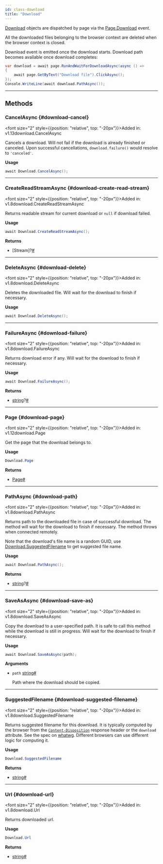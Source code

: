 ```yaml
---
id: class-download
title: "Download"
---
```



[Download] objects are dispatched by page via the [Page.Download](/api/class-page.mdx#page-event-download) event.

All the downloaded files belonging to the browser context are deleted when the browser context is closed.

Download event is emitted once the download starts. Download path becomes available once download completes:

```csharp
var download = await page.RunAndWaitForDownloadAsync(async () =>
{
    await page.GetByText("Download file").ClickAsync();
});
Console.WriteLine(await download.PathAsync());
```


---

## Methods

### CancelAsync {#download-cancel}

<font size="2" style={{position: "relative", top: "-20px"}}>Added in: v1.13</font><x-search>download.CancelAsync</x-search>

Cancels a download. Will not fail if the download is already finished or canceled. Upon successful cancellations, `download.failure()` would resolve to `'canceled'`.

**Usage**

```csharp
await Download.CancelAsync();
```

---

### CreateReadStreamAsync {#download-create-read-stream}

<font size="2" style={{position: "relative", top: "-20px"}}>Added in: v1.8</font><x-search>download.CreateReadStreamAsync</x-search>

Returns readable stream for current download or `null` if download failed.

**Usage**

```csharp
await Download.CreateReadStreamAsync();
```

**Returns**
- [Stream]?<a aria-hidden="true" tabindex="-1" class="list-anchor-link" id="download-create-read-stream-return"/><a href="#download-create-read-stream-return" class="list-anchor">#</a>

---

### DeleteAsync {#download-delete}

<font size="2" style={{position: "relative", top: "-20px"}}>Added in: v1.8</font><x-search>download.DeleteAsync</x-search>

Deletes the downloaded file. Will wait for the download to finish if necessary.

**Usage**

```csharp
await Download.DeleteAsync();
```

---

### FailureAsync {#download-failure}

<font size="2" style={{position: "relative", top: "-20px"}}>Added in: v1.8</font><x-search>download.FailureAsync</x-search>

Returns download error if any. Will wait for the download to finish if necessary.

**Usage**

```csharp
await Download.FailureAsync();
```

**Returns**
- [string]?<a aria-hidden="true" tabindex="-1" class="list-anchor-link" id="download-failure-return"/><a href="#download-failure-return" class="list-anchor">#</a>

---

### Page {#download-page}

<font size="2" style={{position: "relative", top: "-20px"}}>Added in: v1.12</font><x-search>download.Page</x-search>

Get the page that the download belongs to.

**Usage**

```csharp
Download.Page
```

**Returns**
- [Page]<a aria-hidden="true" tabindex="-1" class="list-anchor-link" id="download-page-return"/><a href="#download-page-return" class="list-anchor">#</a>

---

### PathAsync {#download-path}

<font size="2" style={{position: "relative", top: "-20px"}}>Added in: v1.8</font><x-search>download.PathAsync</x-search>

Returns path to the downloaded file in case of successful download. The method will wait for the download to finish if necessary. The method throws when connected remotely.

Note that the download's file name is a random GUID, use [Download.SuggestedFilename](/api/class-download.mdx#download-suggested-filename) to get suggested file name.

**Usage**

```csharp
await Download.PathAsync();
```

**Returns**
- [string]?<a aria-hidden="true" tabindex="-1" class="list-anchor-link" id="download-path-return"/><a href="#download-path-return" class="list-anchor">#</a>

---

### SaveAsAsync {#download-save-as}

<font size="2" style={{position: "relative", top: "-20px"}}>Added in: v1.8</font><x-search>download.SaveAsAsync</x-search>

Copy the download to a user-specified path. It is safe to call this method while the download is still in progress. Will wait for the download to finish if necessary.

**Usage**

```csharp
await Download.SaveAsAsync(path);
```

**Arguments**
- `path` [string]<a aria-hidden="true" tabindex="-1" class="list-anchor-link" id="download-save-as-option-path"/><a href="#download-save-as-option-path" class="list-anchor">#</a>
  
  Path where the download should be copied.

---

### SuggestedFilename {#download-suggested-filename}

<font size="2" style={{position: "relative", top: "-20px"}}>Added in: v1.8</font><x-search>download.SuggestedFilename</x-search>

Returns suggested filename for this download. It is typically computed by the browser from the [`Content-Disposition`](https://developer.mozilla.org/en-US/docs/Web/HTTP/Headers/Content-Disposition) response header or the `download` attribute. See the spec on [whatwg](https://html.spec.whatwg.org/#downloading-resources). Different browsers can use different logic for computing it.

**Usage**

```csharp
Download.SuggestedFilename
```

**Returns**
- [string]<a aria-hidden="true" tabindex="-1" class="list-anchor-link" id="download-suggested-filename-return"/><a href="#download-suggested-filename-return" class="list-anchor">#</a>

---

### Url {#download-url}

<font size="2" style={{position: "relative", top: "-20px"}}>Added in: v1.8</font><x-search>download.Url</x-search>

Returns downloaded url.

**Usage**

```csharp
Download.Url
```

**Returns**
- [string]<a aria-hidden="true" tabindex="-1" class="list-anchor-link" id="download-url-return"/><a href="#download-url-return" class="list-anchor">#</a>


[Accessibility]: /api/class-accessibility.mdx "Accessibility"
[APIRequest]: /api/class-apirequest.mdx "APIRequest"
[APIRequestContext]: /api/class-apirequestcontext.mdx "APIRequestContext"
[APIResponse]: /api/class-apiresponse.mdx "APIResponse"
[APIResponseAssertions]: /api/class-apiresponseassertions.mdx "APIResponseAssertions"
[Browser]: /api/class-browser.mdx "Browser"
[BrowserContext]: /api/class-browsercontext.mdx "BrowserContext"
[BrowserType]: /api/class-browsertype.mdx "BrowserType"
[CDPSession]: /api/class-cdpsession.mdx "CDPSession"
[CDPSessionEvent]: /api/class-cdpsessionevent.mdx "CDPSessionEvent"
[ConsoleMessage]: /api/class-consolemessage.mdx "ConsoleMessage"
[Dialog]: /api/class-dialog.mdx "Dialog"
[Download]: /api/class-download.mdx "Download"
[ElementHandle]: /api/class-elementhandle.mdx "ElementHandle"
[FileChooser]: /api/class-filechooser.mdx "FileChooser"
[FormData]: /api/class-formdata.mdx "FormData"
[Frame]: /api/class-frame.mdx "Frame"
[FrameLocator]: /api/class-framelocator.mdx "FrameLocator"
[JSHandle]: /api/class-jshandle.mdx "JSHandle"
[Keyboard]: /api/class-keyboard.mdx "Keyboard"
[Locator]: /api/class-locator.mdx "Locator"
[LocatorAssertions]: /api/class-locatorassertions.mdx "LocatorAssertions"
[Mouse]: /api/class-mouse.mdx "Mouse"
[Page]: /api/class-page.mdx "Page"
[PageAssertions]: /api/class-pageassertions.mdx "PageAssertions"
[Playwright]: /api/class-playwright.mdx "Playwright"
[PlaywrightAssertions]: /api/class-playwrightassertions.mdx "PlaywrightAssertions"
[Request]: /api/class-request.mdx "Request"
[Response]: /api/class-response.mdx "Response"
[Route]: /api/class-route.mdx "Route"
[Selectors]: /api/class-selectors.mdx "Selectors"
[TimeoutError]: /api/class-timeouterror.mdx "TimeoutError"
[Touchscreen]: /api/class-touchscreen.mdx "Touchscreen"
[Tracing]: /api/class-tracing.mdx "Tracing"
[Video]: /api/class-video.mdx "Video"
[WebSocket]: /api/class-websocket.mdx "WebSocket"
[WebSocketFrame]: /api/class-websocketframe.mdx "WebSocketFrame"
[Worker]: /api/class-worker.mdx "Worker"
[Element]: https://developer.mozilla.org/en-US/docs/Web/API/element "Element"
[EvaluationArgument]: /evaluating.mdx#evaluation-argument "EvaluationArgument"
[Promise]: https://developer.mozilla.org/en-US/docs/Web/JavaScript/Reference/Global_Objects/Promise "Promise"
[iterator]: https://developer.mozilla.org/en-US/docs/Web/JavaScript/Reference/Iteration_protocols "Iterator"
[origin]: https://developer.mozilla.org/en-US/docs/Glossary/Origin "Origin"
[selector]: https://developer.mozilla.org/en-US/docs/Web/CSS/CSS_Selectors "selector"
[Serializable]: https://developer.mozilla.org/en-US/docs/Web/JavaScript/Reference/Global_Objects/JSON/stringify#Description "Serializable"
[UIEvent.detail]: https://developer.mozilla.org/en-US/docs/Web/API/UIEvent/detail "UIEvent.detail"
[UnixTime]: https://en.wikipedia.org/wiki/Unix_time "Unix Time"
[xpath]: https://developer.mozilla.org/en-US/docs/Web/XPath "xpath"

[bool]: https://docs.microsoft.com/en-us/dotnet/api/system.boolean "bool"
[double]: https://docs.microsoft.com/en-us/dotnet/api/system.double "double"
[byte]: https://docs.microsoft.com/en-us/dotnet/api/system.byte "byte"
[int]: https://docs.microsoft.com/en-us/dotnet/api/system.int32 "int"
[void]: https://docs.microsoft.com/en-us/dotnet/csharp/language-reference/builtin-types/void "void"
[string]: https://docs.microsoft.com/en-us/dotnet/api/system.string "string"
[URL]: https://nodejs.org/api/url.html "URL"
[Regex]: https://docs.microsoft.com/en-us/dotnet/api/system.text.regularexpressions.regex "Regex"

[Action]: https://docs.microsoft.com/en-us/dotnet/api/system.action-1 "Action"
[Func]: https://docs.microsoft.com/en-us/dotnet/api/system.func-2 "Func"
[IEnumerable]: https://docs.microsoft.com/en-us/dotnet/api/system.collections.ienumerable "IEnumerable"
[IDictionary]: https://docs.microsoft.com/en-us/dotnet/api/system.collections.idictionary "IDictionary"
[Task]: https://docs.microsoft.com/en-us/dotnet/api/system.threading.tasks.task?view=net-5.0 "Task"
[IReadOnlyDictionary]: https://docs.microsoft.com/en-us/dotnet/api/system.collections.generic.ireadonlydictionary-2 "IReadOnlyDictionary"
[JsonElement]: https://docs.microsoft.com/en-us/dotnet/api/system.text.json.jsonelement "JsonElement"

[all available image tags]: https://mcr.microsoft.com/en-us/product/playwright/dotnet/about "all available image tags"
[Microsoft Artifact Registry]: https://mcr.microsoft.com/en-us/product/playwright/dotnet/about "Microsoft Artifact Registry"
[Dockerfile.jammy]: https://github.com/microsoft/playwright-dotnet/blob/main/utils/docker/Dockerfile.jammy "Dockerfile.jammy"
